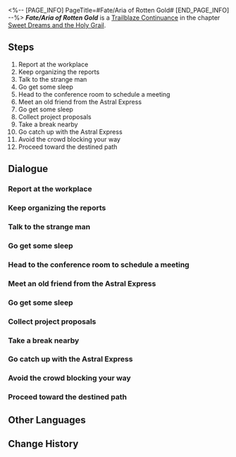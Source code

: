 <%-- [PAGE_INFO]
PageTitle=#Fate/Aria of Rotten Gold#
[END_PAGE_INFO] --%>
{{Stub|Dialogue.}}
{{Mission Infobox
|id            = 1040537
|title         = 
|image         = <!--Mission Fate/Aria of Rotten Gold.png-->
|type          = Trailblaze Continuance
|event_name    = 
|chapter       = Sweet Dreams and the Holy Grail
|requirements  = [[Trailblaze Continuance]] ''[[Fate/Aria of Rotten Gold]]'' completed
|summary       = <!--official mission summary from Fate's Atlas-->
|characters    = Lv. 4 Geography Dept. Researcher; Trailblazer
|startLocation = [[<!--starting world-->]] - [[<!--starting area-->]]
|world         = <!--starting world-->
|area          = <!--starting area-->
|prev          = 
|next          = ???
|rewards       = Traveler's Guide*6; Refined Aether*6; Credit*100,000
}}
'''''Fate/Aria of Rotten Gold''''' is a [[Trailblaze Continuance]] in the chapter [[Sweet Dreams and the Holy Grail]].

==Steps==
# Report at the workplace
# Keep organizing the reports
# Talk to the strange man
# Go get some sleep
# Head to the conference room to schedule a meeting
# Meet an old friend from the Astral Express
# Go get some sleep
# Collect project proposals
# Take a break nearby
# Go catch up with the Astral Express
# Avoid the crowd blocking your way
# Proceed toward the destined path

<!--
==Gameplay Notes==

--><!--
==Trial Character==

-->
==Dialogue==
{{Stub Dialogue}}
{{Dialogue End}}

===Report at the workplace{{subst:void|<!--104053702-->}}===
{{Mission Description|type=continuance|location=<!--to be added-->|update|Why didn't you board the Astral Express that day? You feel a little sad.}}
{{Dialogue Start}}
:{{tx}}
{{Dialogue End}}

===Keep organizing the reports{{subst:void|<!--104053703-->}}===
{{Mission Description|type=continuance|location=<!--to be added-->|update|Feeling like you don't belong here? It's okay. Everyone feels the same way as you do.}}
{{Dialogue Start}}
:{{tx}}
{{Dialogue End}}

===Talk to the strange man{{subst:void|<!--104053704-->}}===
{{Mission Description|type=continuance|location=<!--to be added-->|update|Hoping to meet someone strange who'll whisk you away on a wild adventure? C'mon, life doesn't hand out fantasy side quests that easy.}}
{{Dialogue Start}}
:{{tx}}
{{Dialogue End}}

===Go get some sleep{{subst:void|<!--104053705-->}}===
{{Mission Description|type=continuance|location=<!--to be added-->|update|You're slowly getting used to life here. Honestly, the work's not bad. In a universe full of war, poverty, and hunger, life on the space station feels like paradise.}}
{{Dialogue Start}}
:{{tx}}
{{Dialogue End}}

===Head to the conference room to schedule a meeting{{subst:void|<!--104053706-->}}===
{{Mission Description|type=continuance|location=<!--to be added-->|update|Still want to be a hero? All you see is the spotlight. You forget the hero's path is paved with the bones of those who never made it.}}
{{Dialogue Start}}
:{{tx}}
{{Dialogue End}}

===Meet an old friend from the Astral Express{{subst:void|<!--104053707-->}}===
{{Mission Description|type=continuance|location=<!--to be added-->|update|Give up on returning to the stage. You're just an ordinary person who wasn't meant to save the world.}}
{{Dialogue Start}}
:{{tx}}
{{Dialogue End}}

===Go get some sleep{{subst:void|<!--104053708-->}}===
{{Mission Description|type=continuance|location=<!--to be added-->|update|Get some rest. When you wake up, everything will be better.}}
{{Dialogue Start}}
:{{tx}}
{{Dialogue End}}

===Collect project proposals{{subst:void|<!--104053709-->}}===
{{Mission Description|type=continuance|location=<!--to be added-->|update|Work. Work. Work. Work. Work. Work. Work. Work.}}
{{Dialogue Start}}
:{{tx}}
{{Dialogue End}}

===Take a break nearby{{subst:void|<!--104053710-->}}===
{{Mission Description|type=continuance|location=<!--to be added-->|update|Once you've learned how to steal a moment of leisure amid the busy work, you'll know you truly become a member of the space station.}}
{{Dialogue Start}}
:{{tx}}
{{Dialogue End}}

===Go catch up with the Astral Express{{subst:void|<!--104053711-->}}===
{{Mission Description|type=continuance|location=<!--to be added-->|update|Whatever happens, don't forget the fire in your heart at this very moment.}}
{{Dialogue Start}}
:{{tx}}
{{Dialogue End}}

===Avoid the crowd blocking your way{{subst:void|<!--104053712-->}}===
{{Mission Description|type=continuance|location=<!--to be added-->|update|As long as you carry the heart of a Trailblazer, you'll always be a Nameless.}}
{{Dialogue Start}}
:{{tx}}
{{Dialogue End}}

===Proceed toward the destined path{{subst:void|<!--104053713-->}}===
{{Mission Description|type=continuance|location=<!--to be added-->|update|Run, Galactic Baseballer, run! Your Servant's been waiting long enough!}}
{{Dialogue Start}}
:{{tx}}
{{Dialogue End}}

==Other Languages==
{{Other Languages
|en   = Fate/Aria of Rotten Gold
|zhs  = 命运/咏叹腐朽金黄
|zht  = 命運/詠嘆腐朽金黃
|ja   = Fate&nbsp;/&nbsp;朽ちゆく黄金のアリア
|ko   = Fate/부패한 황금의 아리아
|es   = Fate/Aria del oro podrido
|fr   = Fate/Aria de l'or putride
|ru   = Судьба: Ария гнилого золота
|th   = Fate/ บทขับขานแห่งทองคำเสื่อมโทรม
|vi   = Fate/Nhạc Khúc Hoàng Kim Mục Nát
|de   = Fate/Arie des verfallenen Goldes
|id   = Fate/Elegi Emas yang Lapuk
|pt   = Fate/Ária do Ouro Apodrecido
}}

==Change History==
{{Change History|3.4}}
